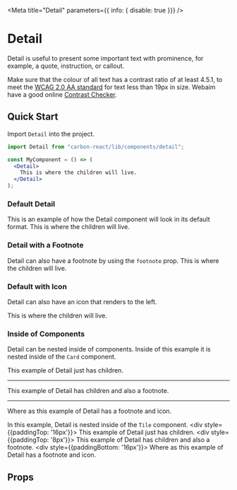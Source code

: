 
<Meta title="Detail" parameters={{ info: { disable: true }}} />

# Detail
Detail is useful to present some important text with prominence, for example, a quote, instruction, or callout.

Make sure that the colour of all text has a contrast ratio of at least 4.5.1, 
to meet the [WCAG 2.0 AA standard](https://www.w3.org/TR/UNDERSTANDING-WCAG20/visual-audio-contrast-contrast.html "WCAG 2.0 AA standard") 
for text less than 19px in size. Webaim have a good online [Contrast Checker](http://webaim.org/resources/contrastchecker/ "Contrast Checker").

## Quick Start
Import `Detail` into the project.

```jsx
import Detail from "carbon-react/lib/components/detail";

const MyComponent = () => (
  <Detail>
    This is where the children will live.
  </Detail>
);

```

### Default Detail
This is an example of how the Detail component will look in its default format.
<Preview>
  <Story name="default">
    <Detail>
      This is where the children will live.
    </Detail>
  </Story>
</Preview>

### Detail with a Footnote
Detail can also have a footnote by using the `footnote` prop.
<Preview>
  <Story name="with Footnote">
    <Detail footnote="This is a footnote." >
      This is where the children will live.
    </Detail>
  </Story>
</Preview>

### Default with Icon
Detail can also have an icon that renders to the left. 

<Preview>
  <Story name="with icon">
    <Detail icon='bin' footnote='This is a footnote' >
      This is where the children will live.
    </Detail>
  </Story>
</Preview>

### Inside of Components
Detail can be nested inside of components. Inside of this example it is nested inside of the `Card` component.

<Preview>
  <Story name="inside of card">
    <Card width='300px'>
      <div style={{paddingTop: '16px'}}>
        <Detail>
          This example of Detail just has children.
        </Detail>
      </div>
      <Hr />
      <div style={{paddingTop: '8px'}}>
        <Detail footnote='This is a footnote' >
          This example of Detail has children and also a footnote.
        </Detail>
      </div>
      <Hr />
      <div style={{paddingBottom: '16px'}}>
        <Detail icon='settings' footnote='This is a footnote' >
          Where as this example of Detail has a footnote and icon.
        </Detail>
      </div>
    </Card>
  </Story>
</Preview>

In this example, Detail is nested inside of the `Tile` component.
<Preview>
  <Story name="inside of tile">
    <Tile width={60}>
      <div style={{paddingTop: '16px'}}>
        <Detail>
          This example of Detail just has children.
        </Detail>
      </div>
      <div style={{paddingTop: '8px'}}>
        <Detail footnote='This is a footnote' >
          This example of Detail has children and also a footnote.
        </Detail>
      </div>
      <div style={{paddingBottom: '16px'}}>
        <Detail icon='settings' footnote='This is a footnote' >
          Where as this example of Detail has a footnote and icon.
        </Detail>
      </div>
    </Tile>
  </Story>
</Preview>


## Props
<Props of={Detail} />